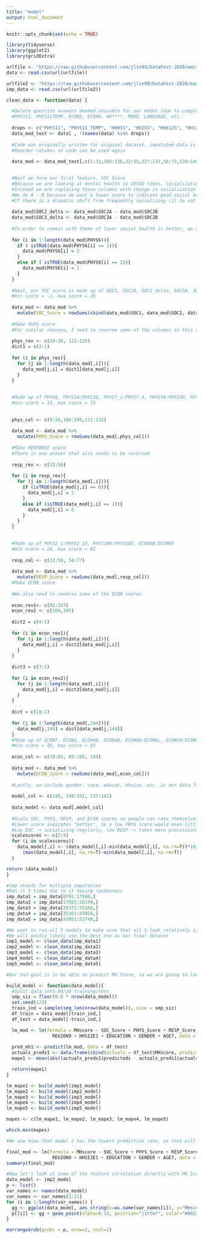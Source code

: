 ```yaml
---
title: "model"
output: html_document
---
```


```r
knitr::opts_chunk$set(echo = TRUE)

library(tidyverse)
library(ggplot2)
library(gridExtra)
```

```r
urlfile <- "https://raw.githubusercontent.com/jlin99/DataFest-2020/master/data/covid%20impact%20survey/wk1.new.csv"
data <- read.csv(url(urlfile))

urlfile2 <- "https://raw.githubusercontent.com/jlin99/DataFest-2020/master/data/covid%20impact%20survey/imp_long_new.csv"
imp_data <- read.csv(url(urlfile2))

clean_data <- function(data) {

  #Delete question answers deemed unusable for our model (due to complexity, irrelevance, redundancy, etc.)
  #PHYS11, PHYS11TEMP, ECON2, ECON4, HH****, MODE, LANGUAGE, etc.
  
  drops <- c("PHYS11", "PHYS11_TEMP", "HH01S", "HH25S", "HH612S", "HH1317S", "HH18OVS", "P_OCCUPY2", "MODE", "MAIL50", "HH_BANNER", "EDUC4", "INC_BANNER", "AGE_BANNER", "AGE4", "RACE2_BANNER", "RACETH", "RACE_R2", "NATIONAL_WEIGHT", "REGION_WEIGHT", "NATIONAL_WEIGHT_POP", "REGION_WEIGHT_POP", "NAT_WGT_COMB_POP", "REG_WGT_COMB_POP", "P_GEO", "P_PANEL", "SU_ID", "LANGUAGE", "ECON2", "ECON4", ".imp", ".id")
  data_mod_test <- data[ , !(names(data) %in% drops)]
  
  #Code was originally written for original dataset, imputated data is in different order
  #Reorder columns so code can be used again 
  
  data_mod <- data_mod_test[,c(1:31,105:126,32:55,127:137,56:72,138:144,73:104,145)]
  

  #Next we form our first feature, SOC Score
  #Because we are looking at mental health in COVID times, socialization pre-COVID does not help us
  #Instead we are replacing those columns with change in socialization (delta)
  #We do A - B because we want a lower score to indicate good social health (talking to people)
  #If there is a dramatic shift from frequently socializing (1) to not socializing at all (5), we want to mark that as a higher score since that is presumably bad. Hence, 5-1 makes more sense.
  
  data_mod$SOC2_delta <- data_mod$SOC2A - data_mod$SOC2B
  data_mod$SOC3_delta <- data_mod$SOC3A - data_mod$SOC2B
  
  #In order to remain with theme of lower social health is better, we need to reverse answers of PHYS6
  
  for (i in 1:length(data_mod$PHYS6)){
    if ( isTRUE(data_mod$PHYS6[i] == 1)){
      data_mod$PHYS6[i] = 2
    }
    else if ( isTRUE(data_mod$PHYS6[i] == 2)){
      data_mod$PHYS6[i] = 1
    }
  }
  
  #Next, our SOC score is made up of SOC1, SOC2A, SOC2_delta, SOC3A, SOC3_delta, SOC4A, SOC4B, PHYS6
  #min score = -2, max score = 28
  
  data_mod <- data_mod %>%
    mutate(SOC_Score = rowSums(cbind(data_mod$SOC1, data_mod$SOC2, data_mod$SOC2_delta, data_mod$SOC3A, data_mod$SOC3_delta, data_mod$SOC4A, data_mod$SOC4B, data_mod$PHYS6)))
  
  #Make PHYS score
  #For similar reasons, I need to reverse some of the columns in this section
  
  phys_rev <- c(10:26, 121:135)
  dict1 = c(2:1)
  
  for (i in phys_rev){
    for (j in 1:length(data_mod[,i])){
      data_mod[j,i] = dict1[data_mod[j,i]]
    }
  }
  
  
  #Made up of PHYS8, PHYS1A:PHYS1Q, PHYS7_1:PHYS7_4, PHYS3A:PHYS3M, PHYS4, PHYS5
  #min score = 33, max score = 75
  
  
  phys_col <- c(9:26,106:109,121:135)
  
  data_mod <- data_mod %>%
    mutate(PHYS_Score = rowSums(data_mod[,phys_col]))
  
  #Make RESPONSE score 
  #There is one answer that also needs to be reversed
  
  resp_rev <- c(32:50)
  
  for (i in resp_rev){
    for (j in 1:length(data_mod[,i])){
      if (isTRUE(data_mod[j,i] == 0)){
        data_mod[j,i] = 1
      }
      else if (isTRUE(data_mod[j,i] == 1)){
        data_mod[j,i] = 0
      }
    }
  }
  
  
  #Made up of PHYS2_1:PHYS2_19, PHYS10A:PHYS10E, ECON8A:ECON8S
  #min score = 24, max score = 82
  
  resp_col <- c(32:50, 54:77)
  
  data_mod <- data_mod %>%
    mutate(RESP_Score = rowSums(data_mod[,resp_col]))
  #Make ECON score
  
  #We also need to reverse some of the ECON scores
  
  econ_rev1<- c(92:103)
  econ_rev2 <- c(104,105)
  
  dict2 = c(4:1)
  
  for (i in econ_rev1){
    for (j in 1:length(data_mod[,i])){
      data_mod[j,i] = dict2[data_mod[j,i]]
    }
  }
  
  dict3 = c(3:1)
  
  for (i in econ_rev2){
    for (j in 1:length(data_mod[,i])){
      data_mod[j,i] = dict3[data_mod[j,i]]
    }
  }
  
  dict = c(18:1)
  
  for (j in 1:length(data_mod[,144])){
    data_mod[j,144] = dict[data_mod[j,144]]
  }
  #Made up of ECON7, ECON1, ECON4A, ECON4B, ECON6A:ECON6L, ECON5A:ECON5B, INCOME
  #min score = 18, max score = 93
  
  econ_col <- c(78:85, 89:105, 144)
  
  data_mod <- data_mod %>%
    mutate(ECON_Score = rowSums(data_mod[,econ_col]))
  
  #Lastly, we include gender, race, educat, hhsize, etc. in our data frame for our model
  
  model_col <- c(145, 148:151, 137:142)
  
  data_model <- data_mod[,model_col]
  
  #Scale SOC, PHYS, RESP, and ECON scores so people can rate themselves on a scale from 0-10
  #Lower score indicates "better". So a low PHYS score would mean little to no symptoms
  #Low SOC -> socializing regularly, low RESP -> takes more precatuions, low ECON -> no money troubles
  scalescores <- c(2:5)
  for (i in scalescores){
    data_model[,i] <- (data_model[,i]-min(data_model[,i], na.rm=T))*10/
      (max(data_model[,i], na.rm=T)-min(data_model[,i], na.rm=T))
  }

return (data_model)
}
```

```r
#imp stands for multiple imputation
#Ran it 5 times due to it having randomness
imp_data1 = imp_data[8791:17580,]
imp_data2 = imp_data[17581:26370,]
imp_data3 = imp_data[26371:35160,]
imp_data4 = imp_data[35161:43950,]
imp_data5 = imp_data[43951:52740,]

#We want to run all 5 models to make sure that all 5 look relatively similar
#We will mostly likely use the best one as our final dataset 
imp1_model <- clean_data(imp_data1)
imp2_model <- clean_data(imp_data2)
imp3_model <- clean_data(imp_data3)
imp4_model <- clean_data(imp_data4)
imp5_model <- clean_data(imp_data5)
```


```r

#Our end goal is to be able to predict MH Score, so we are going to look for the model with the lowest prediction error rate

build_model <- function(data_model){
  #Split data into 80/20 training/test
  smp_siz = floor(0.8 * nrow(data_model))
  set.seed(123)
  train_ind = sample(seq_len(nrow(data_model)), size = smp_siz)
  df_train = data_model[train_ind,]
  df_test = data_model[-train_ind,]

  lm_mod <- lm(formula = MHscore ~ SOC_Score + PHYS_Score + RESP_Score + ECON_Score +  P_DENSE +
                 REGION9 + HHSIZE1 + EDUCATION + GENDER + AGE7, data = df_train)
  
  pred_mh1 <- predict(lm_mod, data = df_test)
  actuals_preds1 <- data.frame(cbind(actuals = df_test$MHscore, predicteds = pred_mh1))
  mape1 <- mean(abs((actuals_preds1$predicteds - actuals_preds1$actuals))/actuals_preds1$actuals)

  return(mape1)
}

lm_mape1 <- build_model(imp1_model)
lm_mape2 <- build_model(imp2_model)
lm_mape3 <- build_model(imp3_model)
lm_mape4 <- build_model(imp4_model)
lm_mape5 <- build_model(imp5_model)

mapes <- c(lm_mape1, lm_mape2, lm_mape3, lm_mape4, lm_mape5)

which.min(mapes)

#We now know that model 2 has the lowest prediction rate, so that will be the model we use. 

final_mod <- lm(formula = MHscore ~ SOC_Score + PHYS_Score + RESP_Score + ECON_Score +  P_DENSE +
                 REGION9 + HHSIZE1 + EDUCATION + GENDER + AGE7, data = imp2_model)
summary(final_mod)

```
```r

#Now let's look at some of the feature correlation directly with MH Score
data_model <- imp2_model
p <- list()
var_names <- names(data_model)
var_names <- var_names[2:11]
for (i in 1:length(var_names)) {
  gg <- ggplot(data_model, aes_string(x=as.name(var_names[i]), y="MHscore"))
  p[[i]] <- gg + geom_point(alpha=0.15, position="jitter", color="#002366") + labs(x=var_names[i])
}

marrangeGrob(grobs = p, nrow=2, ncol=2)

```
